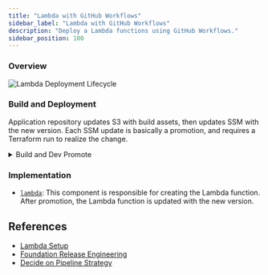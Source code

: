 ```yaml
---
title: "Lambda with GitHub Workflows"
sidebar_label: "Lambda with GitHub Workflows"
description: "Deploy a Lambda functions using GitHub Workflows."
sidebar_position: 100
---
```


### Overview

![Lambda Deployment Lifecycle](https://github.com/cloudposse/example-app-on-lambda-with-gha/blob/main/publish_lambda.png?raw=true)

### Build and Deployment

Application repository updates S3 with build assets, then updates SSM with the new version.
Each SSM update is basically a promotion, and requires a Terraform run to realize the change.

<details>
<summary>Build and Dev Promote</summary>

<Tabs>

<TabItem value="feature" label="Build and Dev">

```yaml
# .github/workflows/reusable-publish-lambda-zip.yaml
name: Publish Lambda Function
on:
  workflow_call:
    inputs:
      function-name:
        required: true
        type: string
      source-folder:
        required: true
        type: string
      artifacts-bucket-and-prefix:
        required: true
        type: string
      aws-region:
        required: true
        type: string
    secrets:
      cicd-role-arn:
        required: true

permissions:
  id-token: write
  contents: read

jobs:
  publish:
    runs-on: self-hosted
    steps:
    - name: Configure AWS credentials
      uses: aws-actions/configure-aws-credentials@v4
      with:
        role-to-assume: ${{ inputs.cicd-role-arn }}
        aws-region: ${{ inputs.aws-region }}
    - name: Checkout
      uses: actions/checkout@v4
    - name: Package Lambda
      run: |
        cd ${{ inputs.source-folder }} && zip ${{ github.sha }}.zip *
    - name: Push Lambda
      run: |
        aws s3 cp ${{ inputs.source-folder }}/${{ github.sha }}.zip s3://${{ inputs.artifacts-bucket-and-prefix }}/${{ inputs.function-name }}/ --sse
    - name: Write tag to SSM
      run: |
        aws ssm put-parameter --name /lambda/${{ inputs.function-name}}/tag --type String --value ${{ github.sha }} --overwrite
```

</TabItem>

<TabItem value="promote" label="Promote Release">

```yaml
# .github/workflows/reusable-promote-lambda-zip.yaml
name: Publish Lambda Function
on:
  workflow_call:
    inputs:
      function-name:
        required: true
        type: string
      artifacts-bucket-and-prefix:
        required: true
        type: string
      aws-region:
        required: true
        type: string
    secrets:
      cicd-role-arn:
        required: true
      staging-role-arn:
        required: true
      prod-role-arn:
        required: true

permissions:
  id-token: write
  contents: read

jobs:
  publish:
    runs-on: self-hosted
    steps:
    - name: Configure AWS credentials for 'cicd' role
      uses: aws-actions/configure-aws-credentials@v4
      with:
        role-to-assume: ${{ inputs.cicd-role-arn }}
        aws-region: ${{ inputs.aws-region }}
    - name: Configure AWS credentials for source stage
      uses: aws-actions/configure-aws-credentials@v4
      with:
        aws-access-key-id: ${{ env.AWS_ACCESS_KEY_ID }}
        aws-secret-access-key: ${{ env.AWS_SECRET_ACCESS_KEY }}
        aws-session-token: ${{ env.AWS_SESSION_TOKEN }}
        role-duration-seconds: 3000
        role-skip-session-tagging: true
        role-to-assume: ${{ inputs.staging-role-arn }}
        aws-region: ${{ inputs.aws-region }}
    - name: Checkout
      uses: actions/checkout@v4
    - name: Get tag from SSM
      id: get-tag-from-ssm
      run: |
        TAG=`aws ssm get-parameter --name /lambda/${{ inputs.function-name }}/tag | jq -r .Parameter.Value`
        echo "tag=$TAG" >> $GITHUB_OUTPUT
    - name: Copy Lambda to local
      run: |
        aws s3 cp s3://${{ inputs.artifacts-bucket-and-prefix }}/${{ inputs.function-name }}/${{ steps.get-tag-from-ssm.outputs.tag }}.zip .
    - name: Configure AWS credentials for 'cicd' role
      uses: aws-actions/configure-aws-credentials@v4
      with:
        role-to-assume: ${{ inputs.cicd-role-arn }}
        aws-region: ${{ inputs.aws-region }}
    - name: Configure AWS credentials for destination stage
      uses: aws-actions/configure-aws-credentials@v4
      with:
        aws-access-key-id: ${{ env.AWS_ACCESS_KEY_ID }}
        aws-secret-access-key: ${{ env.AWS_SECRET_ACCESS_KEY }}
        aws-session-token: ${{ env.AWS_SESSION_TOKEN }}
        role-duration-seconds: 3000
        role-skip-session-tagging: true
        role-to-assume: ${{ inputs.prod-role-arn }}
        aws-region: ${{ inputs.aws-region }}
    - name: Copy Lambda to destination bucket
      run: |
        aws s3 cp ${{ steps.get-tag-from-ssm.outputs.tag }}.zip \
          s3://${{ inputs.artifacts-bucket-and-prefix }}/${{ inputs.function-name }}/ --sse
    - name: Write tag to SSM
      run: |
        aws ssm put-parameter --name /lambda/${{ inputs.function-name}}/tag --type String --value ${{ steps.get-tag-from-ssm.outputs.tag }} --overwrite
```

</TabItem>

<TabItem value="deploy" label="Optional: Deploy with Spacelift">

```yaml
# .github/workflows/reusable-promote-lambda-zip.yaml
name: Deploy Lambda via Spacelift
on:
  workflow_call:
    inputs:
      function-name:
        required: true
        type: string
      stack:
        required: true
        type: string
    secrets:
      spacelift-api-key-id:
        required: true
      spacelift-api-key-secret:
        required: true

jobs:
  deploy:
    runs-on: self-hosted
    container: 123456789012.dkr.ecr.us-east-2.amazonaws.com/acme/infra:latest
    steps:
    - name: Trigger Spacelift Stack Execution
      env:
        SPACELIFT_API_ENDPOINT: https://acme.app.spacelift.io
        SPACELIFT_API_KEY_ID: ${{ secrets.spacelift-api-key-id }}
        SPACELIFT_API_KEY_SECRET: ${{ secrets.spacelift-api-key-secret }}
      run: |
        spacectl stack deploy --id ${{ inputs.stack }}-lambda-${{ inputs.function-name}} --tail
```

</TabItem>
</Tabs>
</details>

### Implementation

- [`lambda`](/components/library/aws/lambda/): This component is responsible for creating the Lambda function.
After promotion, the Lambda function is updated with the new version.

## References
- [Lambda Setup](/layers/software-delivery/lambda/lambda)
- [Foundation Release Engineering](/reference-architecture/fundamentals/design-decisions/foundational-release-engineering/)
- [Decide on Pipeline Strategy](/reference-architecture/fundamentals/design-decisions/foundational-release-engineering/decide-on-pipeline-strategy/)


